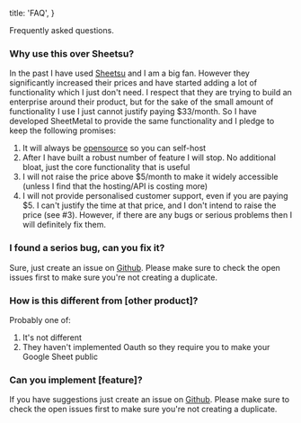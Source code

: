   title: 'FAQ',
}

Frequently asked questions.

### Why use this over Sheetsu?

In the past I have used [Sheetsu](https://sheetsu.com/) and I am a big fan.
However they significantly increased their prices and have started adding a lot of functionality which I just don't need.
I respect that they are trying to build an enterprise around their product, but for the sake of the small amount of functionality I use I just cannot justify paying \$33/month.
So I have developed SheetMetal to provide the same functionality and I pledge to keep the following promises:

1. It will always be [opensource](https://github.com/kiwicopple/sheetmetal.io) so you can self-host
2. After I have built a robust number of feature I will stop. No additional bloat, just the core functionality that is useful
3. I will not raise the price above \$5/month to make it widely accessible (unless I find that the hosting/API is costing more)
4. I will not provide personalised customer support, even if you are paying \$5. I can't justify the time at that price, and I don't intend to raise the price (see #3). However, if there are any bugs or serious problems then I will definitely fix them.

### I found a serios bug, can you fix it?

Sure, just create an issue on [Github](https://github.com/kiwicopple/sheetmetal.io/issues/). Please make sure to check the open issues first to make sure you're not creating a duplicate.

### How is this different from [other product]?

Probably one of:

1. It's not different
2. They haven't implemented Oauth so they require you to make your Google Sheet public

### Can you implement [feature]?

If you have suggestions just create an issue on [Github](https://github.com/kiwicopple/sheetmetal.io/issues/). Please make sure to check the open issues first to make sure you're not creating a duplicate.
